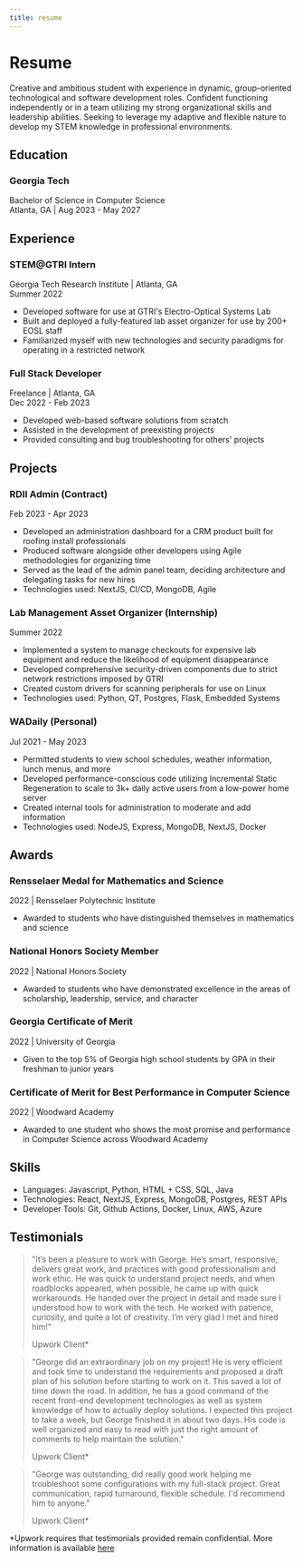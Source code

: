 ```yaml
---
title: resume
---
```


# Resume
Creative and ambitious student with experience in dynamic, group-oriented technological and software development roles. Confident functioning independently or in a team utilizing my strong organizational skills and leadership abilities. Seeking to leverage my adaptive and flexible nature to develop my STEM knowledge in professional environments.

## Education

### Georgia Tech
Bachelor of Science in Computer Science  
Atlanta, GA | Aug 2023 - May 2027

## Experience

### STEM@GTRI Intern
Georgia Tech Research Institute | Atlanta, GA  
Summer 2022
- Developed software for use at GTRI's Electro-Optical Systems Lab
- Built and deployed a fully-featured lab asset organizer for use by 200+ EOSL staff
- Familiarized myself with new technologies and security paradigms for operating in a restricted network

### Full Stack Developer
Freelance | Atlanta, GA  
Dec 2022 - Feb 2023
- Developed web-based software solutions from scratch
- Assisted in the development of preexisting projects
- Provided consulting and bug troubleshooting for others' projects

## Projects

### RDII Admin (Contract)
Feb 2023 - Apr 2023
- Developed an administration dashboard for a CRM product built for roofing install professionals
- Produced software alongside other developers using Agile methodologies for organizing time
- Served as the lead of the admin panel team, deciding architecture and delegating tasks for new hires
- Technologies used: NextJS, CI/CD, MongoDB, Agile

### Lab Management Asset Organizer (Internship)
Summer 2022
- Implemented a system to manage checkouts for expensive lab equipment and reduce the likelihood of equipment disappearance
- Developed comprehensive security-driven components due to strict network restrictions imposed by GTRI
- Created custom drivers for scanning peripherals for use on Linux
- Technologies used: Python, QT, Postgres, Flask, Embedded Systems

### WADaily (Personal)
Jul 2021 - May 2023
- Permitted students to view school schedules, weather information, lunch menus, and more
- Developed performance-conscious code utilizing Incremental Static Regeneration to scale to 3k+ daily active users from a low-power home server
- Created internal tools for administration to moderate and add information
- Technologies used: NodeJS, Express, MongoDB, NextJS, Docker

## Awards

### Rensselaer Medal for Mathematics and Science
2022 | Rensselaer Polytechnic Institute
- Awarded to students who have distinguished themselves in mathematics and science

### National Honors Society Member
2022 | National Honors Society
- Awarded to students who have demonstrated excellence in the areas of scholarship, leadership, service, and character

### Georgia Certificate of Merit
2022 | University of Georgia
- Given to the top 5% of Georgia high school students by GPA in their freshman to junior years

### Certificate of Merit for Best Performance in Computer Science
2022 | Woodward Academy
- Awarded to one student who shows the most promise and performance in Computer Science across Woodward Academy

## Skills

- Languages: Javascript, Python, HTML + CSS, SQL, Java
- Technologies: React, NextJS, Express, MongoDB, Postgres, REST APIs
- Developer Tools: Git, Github Actions, Docker, Linux, AWS, Azure

## Testimonials

> "It’s been a pleasure to work with George. He’s smart, responsive, delivers great work, and practices with good professionalism and work ethic. He was quick to understand project needs, and when roadblocks appeared, when possible, he came up with quick workarounds. He handed over the project in detail and made sure I understood how to work with the tech. He worked with patience, curiosity, and quite a lot of creativity. I’m very glad I met and hired him!"
>
> Upwork Client*

> "George did an extraordinary job on my project! He is very efficient and took time to understand the requirements and proposed a draft plan of his solution before starting to work on it. This saved a lot of time down the road. In addition, he has a good command of the recent front-end development technologies as well as system knowledge of how to actually deploy solutions. I expected this project to take a week, but George finished it in about two days. His code is well organized and easy to read with just the right amount of comments to help maintain the solution."
>
> Upwork Client*

> "George was outstanding, did really good work helping me troubleshoot some configurations with my full-stack project. Great communication, rapid turnaround, flexible schedule. I'd recommend him to anyone."
>
> Upwork Client*

*Upwork requires that testimonials provided remain confidential. More information is available [here](https://www.upwork.com/freelancers/~01722f50762199c085)

